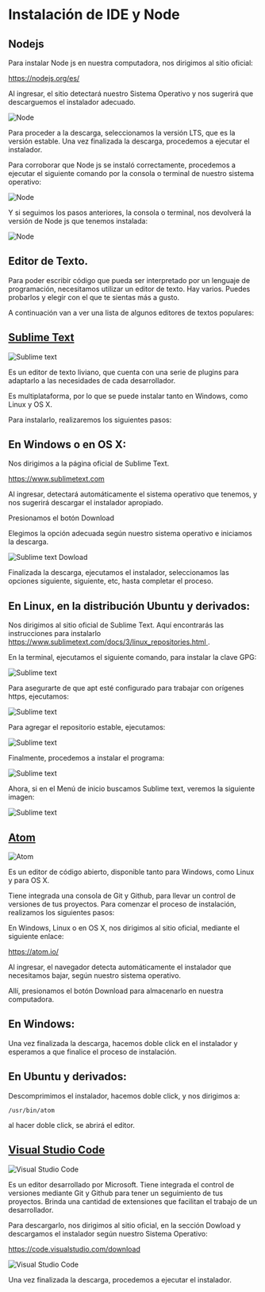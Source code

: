 
# Instalación de IDE y Node

## Nodejs

Para instalar Node js en nuestra computadora, nos dirigimos al sitio oficial:

[ https://nodejs.org/es/ ](https://nodejs.org/es/)

Al ingresar, el sitio detectará nuestro Sistema Operativo y nos sugerirá que descarguemos el instalador adecuado.

<Image src="/img/nodejs.png" alt="Node" width={750} height={500} />

Para proceder a la descarga, seleccionamos la versión LTS, que es la versión estable.
Una vez finalizada la descarga, procedemos a ejecutar el instalador.

Para corroborar que Node js se instaló correctamente, procedemos a ejecutar el siguiente comando por la consola o terminal de nuestro sistema operativo:

<Image src="/img/node_verificar.png" alt="Node" width={100} height={50} />

Y si seguimos los pasos anteriores, la consola o terminal, nos devolverá la versión de Node js que tenemos instalada:

<Image src="/img/node_version.png" alt="Node" width={100} height={50} />

## Editor de Texto.

Para poder escribir código que pueda ser interpretado por un lenguaje de programación, necesitamos utilizar un editor de texto.
Hay varios. Puedes probarlos y elegir con el que te sientas más a gusto.

A continuación van a ver una lista de algunos editores de textos populares:

## [Sublime Text](https://www.sublimetext.com)

<Image src="/img/sublime.png" alt="Sublime text" width={750} height={500} />

Es un editor de texto liviano, que cuenta con una serie de plugins para adaptarlo a las necesidades de cada desarrollador.

Es multiplataforma, por lo que se puede instalar tanto en Windows, como Linux y OS X.

Para instalarlo, realizaremos los siguientes pasos:

## En Windows o en OS X:

Nos dirigimos a la página oficial de Sublime Text.

[ https://www.sublimetext.com ](https://www.sublimetext.com)

Al ingresar, detectará automáticamente el sistema operativo que tenemos, y nos sugerirá descargar el instalador apropiado.

Presionamos el botón Download

Elegimos la opción adecuada según nuestro sistema operativo e iniciamos la descarga.

<Image
  src="/img/sublimeDownload.png"
  alt="Sublime text Dowload"
  width={750}
  height={500}
/>

Finalizada la descarga, ejecutamos el instalador, seleccionamos las opciones siguiente, siguiente, etc, hasta completar el proceso.

## En Linux, en la distribución Ubuntu y derivados:

Nos dirigimos al sitio oficial de Sublime Text.
Aquí encontrarás las instrucciones para instalarlo [ https://www.sublimetext.com/docs/3/linux_repositories.html ](https://www.sublimetext.com/docs/3/linux_repositories.html).

En la terminal, ejecutamos el siguiente comando, para instalar la clave GPG:

<Image
  src="/img/sublime_comando_1.png"
  alt="Sublime text"
  width={700}
  height={50}
/>

Para asegurarte de que apt esté configurado para trabajar con orígenes https, ejecutamos:

<Image
  src="/img/sublime_comando_2.png"
  alt="Sublime text"
  width={500}
  height={50}
/>

Para agregar el repositorio estable, ejecutamos:

<Image
  src="/img/sublime_comando_3.png"
  alt="Sublime text"
  width={800}
  height={50}
/>

Finalmente, procedemos a instalar el programa:

<Image
  src="/img/sublime_comando_4.png"
  alt="Sublime text"
  width={500}
  height={50}
/>

Ahora, si en el Menú de inicio buscamos Sublime text, veremos la siguiente imagen:

<Image
  src="/img/sublime_instalado.png"
  alt="Sublime text"
  width={750}
  height={300}
/>

## [Atom](https://atom.io/)

<Image src="/img/atom_site.png" alt="Atom" width={750} height={500} />

Es un editor de código abierto, disponible tanto para Windows, como Linux y para OS X.

Tiene integrada una consola de Git y Github, para llevar un control de versiones de tus proyectos.
Para comenzar el proceso de instalación, realizamos los siguientes pasos:

En Windows, Linux o en OS X, nos dirigimos al sitio oficial, mediante el siguiente enlace:

[ https://atom.io/ ](https://atom.io/)

Al ingresar, el navegador detecta automáticamente el instalador que necesitamos bajar, según nuestro sistema operativo.

Allí, presionamos el botón Download para almacenarlo en nuestra computadora.

## En Windows:

Una vez finalizada la descarga, hacemos doble click en el instalador y esperamos a que finalice el proceso de instalación.

## En Ubuntu y derivados:

Descomprimimos el instalador, hacemos doble click, y nos dirigimos a:

```
/usr/bin/atom
```

al hacer doble click, se abrirá el editor.

## [Visual Studio Code](https://code.visualstudio.com/)

<Image
  src="/img/vc_consola.png"
  alt="Visual Studio Code"
  width={750}
  height={500}
/>

Es un editor desarrollado por Microsoft.
Tiene integrada el control de versiones mediante Git y Github para tener un seguimiento de tus proyectos. Brinda una cantidad de extensiones que facilitan el trabajo de un desarrollador.

Para descargarlo, nos dirigimos al sitio oficial, en la sección Dowload y descargamos el instalador según nuestro Sistema Operativo:

[ https://code.visualstudio.com/download ](https://code.visualstudio.com/download)

<Image
  src="/img/dowload_vc.png"
  alt="Visual Studio Code"
  width={750}
  height={500}
/>

Una vez finalizada la descarga, procedemos a ejecutar el instalador.
